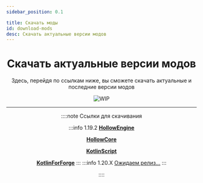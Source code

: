 ```yaml
---
sidebar_position: 0.1

title: Скачать моды
id: download-mods
desc: Скачать актуальные версии модов
---
```



<div align="center">

# Скачать актуальные версии модов

Здесь, перейдя по ссылкам ниже, вы сможете скачать актуальные и последние версии модов

<div className="show" id="mask">

![WIP](@site/static/img/doc/titles/DownloadMods0.png)

</div>

---

::::note Ссылки для скачивания

:::info 1.19.2
[**HollowEngine**](
    https://github.com/HollowHorizon/HollowEngine/releases/tag/lasted-1.19.2
    "
        Переходя по ссылке вы **Автоматически** подписываете договор о том - что вы знаете что делаете и не нуждаетесь с чьей-либо помощи.
        Нарушив этот договор вы будете наказаны выслушиваниям монолога от 'AlgorithmLX' о том что вы - Плохо читаете и переходите по всяким ссылка по типу:
        'Скачать мод на майнкрафт бесплатно без СМС, регистрации, подтверждение почты, госуслуг и т.д.'
        и так же вы будете обязаны выслушать монолог о том - почему 'MCreator' говно и почему стоит от него избавится сейчас же,
        а так же выслушать ещё один монолог о том - почему стоит писать моды на 'Kotlin'!
    "
)

[**HollowCore**](
    https://github.com/HollowHorizon/HollowCore/releases/tag/latest-1.19.2
    "
        Переходя по ссылке вы **Автоматически** подписываете договор о том - что вы знаете что делаете и не нуждаетесь с чьей-либо помощи.
        Нарушив этот договор вы будете наказаны выслушиваниям монолога от 'AlgorithmLX' о том что вы - Плохо читаете и переходите по всяким ссылка по типу:
        'Скачать мод на майнкрафт бесплатно без СМС, регистрации, подтверждение почты, госуслуг и т.д.'
        и так же вы будете обязаны выслушать монолог о том - почему 'MCreator' говно и почему стоит от него избавится сейчас же,
        а так же выслушать ещё один монолог о том - почему стоит писать моды на 'Kotlin'!
    "
)

[**KotlinScript**](
    https://github.com/HollowHorizon/KotlinScriptForForge/releases/tag/latest-1.19.2
    "
        Переходя по ссылке вы **Автоматически** подписываете договор о том - что вы знаете что делаете и не нуждаетесь с чьей-либо помощи.
        Нарушив этот договор вы будете наказаны выслушиваниям монолога от 'AlgorithmLX' о том что вы - Плохо читаете и переходите по всяким ссылка по типу:
        'Скачать мод на майнкрафт бесплатно без СМС, регистрации, подтверждение почты, госуслуг и т.д.'
        и так же вы будете обязаны выслушать монолог о том - почему 'MCreator' говно и почему стоит от него избавится сейчас же,
        а так же выслушать ещё один монолог о том - почему стоит писать моды на 'Kotlin'!
    "
)

[**KotlinForForge**](
    https://modrinth.com/mod/kotlin-for-forge
    "
        Переходя по ссылке вы **Автоматически** подписываете договор о том - что вы знаете что делаете и не нуждаетесь с чьей-либо помощи.
        Нарушив этот договор вы будете наказаны выслушиваниям монолога от 'AlgorithmLX' о том что вы - Плохо читаете и переходите по всяким ссылка по типу:
        'Скачать мод на майнкрафт бесплатно без СМС, регистрации, подтверждение почты, госуслуг и т.д.'
        и так же вы будете обязаны выслушать монолог о том - почему 'MCreator' говно и почему стоит от него избавится сейчас же,
        а так же выслушать ещё один монолог о том - почему стоит писать моды на 'Kotlin'!
    "
)
:::
:::info 1.20.X
[Ожидаем релиз...](
    ./hiddens/coming-soon
    "Жди! Рано ещё кликать."
)
:::

::::

</div>